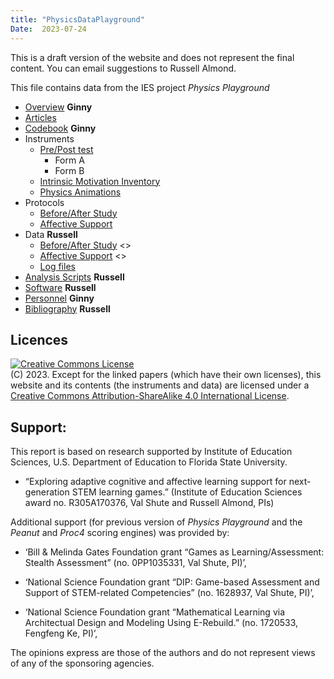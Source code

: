 ```yaml
---
title: "PhysicsDataPlayground"
Date:  2023-07-24
---
```


::: {.callout-caution}
This is a draft version of the website and does not represent the final content.  You can email suggestions to Russell Almond.
:::



This file contains data from the IES project _Physics Playground_

* [Overview](Overview.qmd) **Ginny**
* [Articles](Articles.qmd) 
* [Codebook](Codebook.qmd) **Ginny**
* Instruments
  - [Pre/Post test](preposttest.qmd)
    - Form A
    - Form B
  - [Intrinsic Motivation Inventory](IMI.qmd)
  - [Physics Animations](PA.qmd)
* Protocols
  - [Before/After Study](Before-After.qmd)
  - [Affective Support](Affective.qmd)
* Data **Russell**
  - [Before/After Study](BAdata.qmd) <<Includes summary statistics>>
  - [Affective Support](AffectiveData.qmd) <<Includes summary statistics>>
  - [Log files](Events.qmd)
* [Analysis Scripts](Analyses.qmd) **Russell**
* [Software](Software.qmd) **Russell**
* [Personnel](Personnel.qmd) **Ginny**
* [Bibliography](bib.qmd) **Russell**

## Licences 

<a rel="license" href="http://creativecommons.org/licenses/by-sa/4.0/"><img alt="Creative Commons License" style="border-width:0" src="https://i.creativecommons.org/l/by-sa/4.0/88x31.png" /></a><br />
(C) 2023.  Except for the linked papers (which have their own licenses), this website and its contents (the instruments and data) are licensed under a <a rel="license" href="http://creativecommons.org/licenses/by-sa/4.0/">Creative Commons Attribution-ShareAlike 4.0 International License</a>.

## Support: 

This report is based on research supported by Institute of Education Sciences, U.S. Department of Education to Florida State University.

* "Exploring adaptive cognitive and affective learning support 
   for next-generation STEM learning games." (Institute of Education
   Sciences award no. R305A170376, Val Shute and Russell Almond, PIs)
   
Additional support (for previous version of _Physics Playground_ and the _Peanut_ and _Proc4_ scoring engines) was provided by:

*   'Bill & Melinda Gates Foundation grant
   "Games as Learning/Assessment:  Stealth Assessment" (no. 0PP1035331,
   Val Shute, PI)',

*   'National Science Foundation grant "DIP:
   Game-based Assessment and Support of STEM-related Competencies"
   (no. 1628937, Val Shute, PI)',

*   'National Science Foundation grant "Mathematical Learning via
   Architectual Design and Modeling Using E-Rebuild." (no. 1720533,
   Fengfeng Ke, PI)',

The opinions express are those of the authors and do not represent views of
any of the sponsoring agencies.
